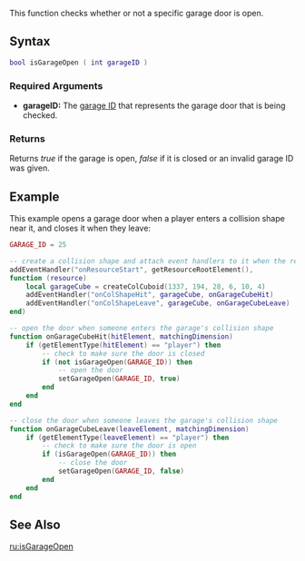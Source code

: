  
{{Server client function}}
This function checks whether or not a specific garage door is open.

==Syntax== 
<syntaxhighlight lang="lua">
bool isGarageOpen ( int garageID )
</syntaxhighlight> 

===Required Arguments=== 
*'''garageID:''' The [[/Garage.md|garage ID]] that represents the garage door that is being checked.

===Returns===
Returns ''true'' if the garage is open, ''false'' if it is closed or an invalid garage ID was given.

==Example== 
<section name="Server" class="server" show="true">
This example opens a garage door when a player enters a collision shape near it, and closes it when they leave:
<syntaxhighlight lang="lua">
GARAGE_ID = 25

-- create a collision shape and attach event handlers to it when the resource starts
addEventHandler("onResourceStart", getResourceRootElement(),
function (resource)
	local garageCube = createColCuboid(1337, 194, 28, 6, 10, 4)
	addEventHandler("onColShapeHit", garageCube, onGarageCubeHit)
	addEventHandler("onColShapeLeave", garageCube, onGarageCubeLeave)
end)

-- open the door when someone enters the garage's collision shape
function onGarageCubeHit(hitElement, matchingDimension)
	if (getElementType(hitElement) == "player") then
		-- check to make sure the door is closed
		if (not isGarageOpen(GARAGE_ID)) then
			-- open the door
			setGarageOpen(GARAGE_ID, true)
		end
	end
end

-- close the door when someone leaves the garage's collision shape
function onGarageCubeLeave(leaveElement, matchingDimension)
	if (getElementType(leaveElement) == "player") then
		-- check to make sure the door is open
		if (isGarageOpen(GARAGE_ID)) then
			-- close the door
			setGarageOpen(GARAGE_ID, false)
		end
	end
end
</syntaxhighlight>
</section>

==See Also==
{{World functions}}

[[/ru:isGarageOpen.md|ru:isGarageOpen]]